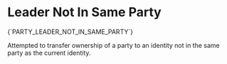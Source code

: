 # Leader Not In Same Party

<Summary>{`PARTY_LEADER_NOT_IN_SAME_PARTY`}</Summary>

Attempted to transfer ownership of a party to an identity not in the same party as the current identity.
